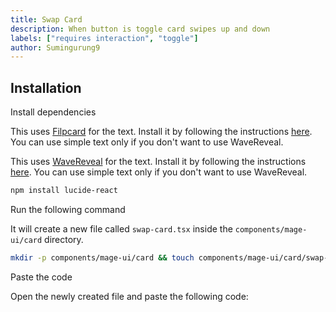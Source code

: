 ```yaml
---
title: Swap Card
description: When button is toggle card swipes up and down
labels: ["requires interaction", "toggle"]
author: Sumingurung9
---
```


<ComponentPreview name="card-swap-card--docs" />

## Installation

<Steps>
<Step>Install dependencies</Step>

This uses [Filpcard](/docs/card/flip-card) for the text. Install it by following the instructions [here](/docs/card/flip-card#installation). You can use simple text only if you don't want to use WaveReveal.

This uses [WaveReveal](/docs/text/wave-reveal) for the text. Install it by following the instructions [here](/docs/text/wave-reveal#installation). You can use simple text only if you don't want to use WaveReveal.

```bash
npm install lucide-react
```

<Step>Run the following command</Step>

It will create a new file called `swap-card.tsx` inside the `components/mage-ui/card` directory.

```bash
mkdir -p components/mage-ui/card && touch components/mage-ui/card/swap-card.tsx
```

<Step>Paste the code</Step>

Open the newly created file and paste the following code:

```jsx file=<rootDir>/mage-ui/card/swap-card.tsx

```

</Steps>
